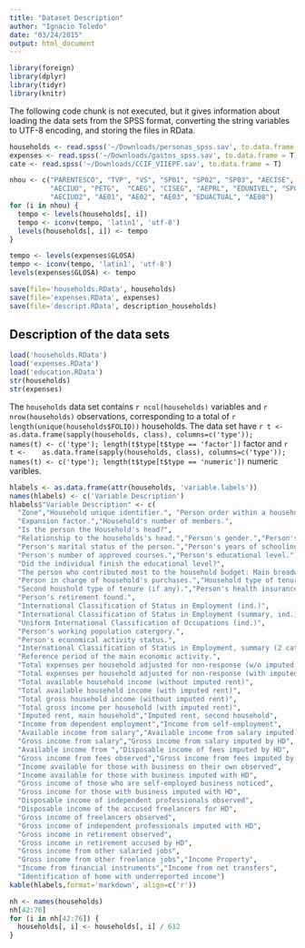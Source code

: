 ```yaml
---
title: "Dataset Description"
author: "Ignacio Toledo"
date: "03/24/2015"
output: html_document
---
```


```r
library(foreign)
library(dplyr)
library(tidyr)
library(knitr)
```

The following code chunk is not executed, but it gives information about loading
the data sets from the SPSS format, converting the string variables to UTF-8 
encoding, and storing the files in RData.

```r
households <- read.spss('~/Downloads/personas_spss.sav', to.data.frame = T)
expenses <- read.spss('~/Downloads/gastos_spss.sav', to.data.frame = T)
cate <- read.spss('~/Downloads/CCIF_VIIEPF.sav', to.data.frame = T)

nhou <- c("PARENTESCO", "TVP", "VS", "SP01", "SP02", "SP03", "AECISE", "CISE_4", 
          "AECIUO", "PETG",  "CAEG", "CISEG", "AEPRL", "EDUNIVEL", "SP04",
          "AECIUO2", "AE01", "AE02", "AE03", "EDUACTUAL", "AE08")
for (i in nhou) {
  tempo <- levels(households[, i])
  tempo <- iconv(tempo, 'latin1', 'utf-8')
  levels(households[, i]) <- tempo
}

tempo <- levels(expenses$GLOSA)
tempo <- iconv(tempo, 'latin1', 'utf-8')
levels(expenses$GLOSA) <- tempo

save(file='households.RData', households)
save(file='expenses.RData', expenses)
save(file='descript.RData', description_households)
```

## Description of the data sets

```r
load('households.RData')
load('expenses.RData')
load('education.RData')
str(households)
str(expenses)
```

The `households` data set contains `r ncol(households)` variables and 
`r nrow(households)` observations, corresponding to a total of 
`r length(unique(households$FOLIO))` households. The data set have
`r t <- 
  as.data.frame(sapply(households, class), columns=c('type')); 
  names(t) <- c('type'); length(t$type[t$type == 'factor'])` factor and 
`r t <- 
  as.data.frame(sapply(households, class), columns=c('type')); 
  names(t) <- c('type'); length(t$type[t$type == 'numeric'])` numeric varibles.



```r
hlabels <- as.data.frame(attr(households, 'variable.labels'))
names(hlabels) <- c('Variable Description')
hlabels$"Variable Description" <- c(
  "Zone","Household unique identifier.", "Person order within a household.",
  "Expansion factor.","Household's number of members.",
  "Is the person the Household's head?",
  "Relationship to the households's head.","Person's gender.","Person's age.",
  "Person's marital status of the person.","Person's years of schooling.",
  "Person's number of approved courses.","Person's educational level.",
  "Did the individual finish the educational level?",
  "The person who contributed most to the household budget: Main breadwinner.",
  "Person in charge of household's purchases.","Household type of tenure.",
  "Second houshold type of tenure (if any).","Person's health insurance",
  "Person's retirement found.",
  "International Classification of Status in Employment (ind.)",
  "International Classification of Status in Employment (summary, ind.)",
  "Uniform International Classification of Occupations (ind.)",
  "Person's working population catergory.",
  "Person's economical activity status.",
  "International Classification of Status in Employment, summary (2 cat.)",
  "Reference period of the main economic activity.",
  "Total expenses per household adjusted for non-response (w/o imputed rent)",
  "Total expenses per household adjusted for non-response (with imputed rent)",
  "Total available household income (without imputed rent)",
  "Total available household income (with imputed rent)",
  "Total gross household income (without imputed rent)",
  "Total gross income per household (with imputed rent)",
  "Imputed rent, main household","Imputed rent, second household",
  "Income from dependent employment","Income from self-employment",
  "Available income from salary","Available income from salary imputed by HD",
  "Gross income from salary","Gross income from salary imputed by HD",
  "Available income from ","Disposable income of fees imputed by HD",
  "Gross income from fees observed","Gross income from fees imputed by HD",
  "Income available for those with business on their own observed",
  "Income available for those with business imputed with HD",
  "Gross income of those who are self-employed business noticed",
  "Gross income for those with business imputed with HD",
  "Disposable income of independent professionals observed",
  "Disposable income of the accused freelancers for HD",
  "Gross income of freelancers observed",
  "Gross income of independent professionals imputed with HD",
  "Gross income in retirement observed",
  "Gross income in retirement accused by HD",
  "Gross income from other salaried jobs",
  "Gross income from other freelance jobs","Income Property",
  "Income from financial instruments","Income from net transfers",
  "Identification of home with underreported income")
kable(hlabels,format='markdown', align=c('r'))
```

```r
nh <- names(households)
nh[42:76]
for (i in nh[42:76]) {
  households[, i] <- households[, i] / 612
}



```